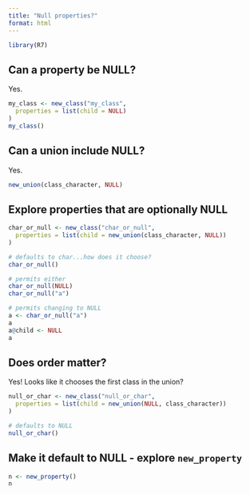 ```yaml
---
title: "Null properties?"
format: html
---
```


```r
library(R7)
```

## Can a property be NULL?

Yes.

```r
my_class <- new_class("my_class",
  properties = list(child = NULL)
)
my_class()
```


## Can a union include NULL?

Yes.

```r
new_union(class_character, NULL)
```

## Explore properties that are optionally NULL

```r
char_or_null <- new_class("char_or_null",
  properties = list(child = new_union(class_character, NULL))
)

# defaults to char...how does it choose?
char_or_null()

# permits either
char_or_null(NULL)
char_or_null("a")

# permits changing to NULL
a <- char_or_null("a")
a
a@child <- NULL
a

```

## Does order matter?

Yes!  Looks like it chooses the first class in the union?

```r
null_or_char <- new_class("null_or_char",
  properties = list(child = new_union(NULL, class_character))
)

# defaults to NULL
null_or_char()
```


## Make it default to NULL - explore `new_property`

```r
n <- new_property()
n
```
